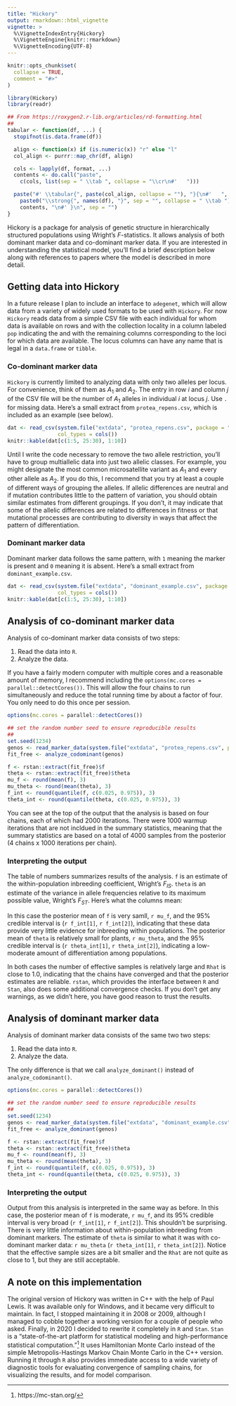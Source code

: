 ```yaml
---
title: "Hickory"
output: rmarkdown::html_vignette
vignette: >
  %\VignetteIndexEntry{Hickory}
  %\VignetteEngine{knitr::rmarkdown}
  %\VignetteEncoding{UTF-8}
---
```


```r
knitr::opts_chunk$set(
  collapse = TRUE,
  comment = "#>"
)
```

```r
library(Hickory)
library(readr)

## From https://roxygen2.r-lib.org/articles/rd-formatting.html
##
tabular <- function(df, ...) {
  stopifnot(is.data.frame(df))

  align <- function(x) if (is.numeric(x)) "r" else "l"
  col_align <- purrr::map_chr(df, align)

  cols <- lapply(df, format, ...)
  contents <- do.call("paste",
    c(cols, list(sep = " \\tab ", collapse = "\\cr\n#'   ")))

  paste("#' \\tabular{", paste(col_align, collapse = ""), "}{\n#'   ",
    paste0("\\strong{", names(df), "}", sep = "", collapse = " \\tab "), " \\cr\n#'   ",
    contents, "\n#' }\n", sep = "")
}
```

Hickory is a package for analysis of genetic structure in hierarchically structured populations using Wright's $F$-statistics. It allows analysis of both dominant marker data and co-dominant marker data. If you are interested in understanding the statistical model, you'll find a brief description below along with references to papers where the model is described in more detail.

## Getting data into Hickory

In a future release I plan to include an interface to `adegenet`, which will allow data from a variety of widely used formats to be used with `Hickory`. For now `Hickory` reads data from a simple CSV file with each individual for whom data is available on rows and with the collection locality in a column labeled `pop` indicating the and with the remaining columns corresponding to the loci for which data are available. The locus columns can have any name that is legal in a `data.frame` or `tibble`.

### Co-dominant marker data

`Hickory` is currently limited to analyzing data with only two alleles per locus. For convenience, think of them as $A_1$ and $A_2$. The entry in row $i$ and column $j$ of the CSV file will be the number of $A_1$ alleles in individual $i$ at locus $j$. Use `.` for missing data. Here's a small extract from `protea_repens.csv`, which is included as an example (see below).

```r
dat <- read_csv(system.file("extdata", "protea_repens.csv", package = "Hickory"),
                col_types = cols())
knitr::kable(dat[c(1:5, 25:30), 1:10])
```

Until I write the code necessary to remove the two allele restriction, you'll have to group multiallelic data into just two allelic classes. For example, you might designate the most common microsatellite variant as $A_1$ and every other allele as $A_2$. If you do this, I recommend that you try at least a couple of different ways of grouping the alleles. If allelic differences are neutral and if mutation contributes little to the pattern of variation, you should obtain similar estimates from different groupings. If you don't, it may indicate that some of the allelic differences are related to differences in fitness or that mutational processes are contributing to diversity in ways that affect the pattern of differentiation.

### Dominant marker data

Dominant marker data follows the same pattern, with `1` meaning the marker is present and `0` meaning it is absent. Here's a small extract from `dominant_example.csv`.

```r
dat <- read_csv(system.file("extdata", "dominant_example.csv", package = "Hickory"),
                col_types = cols())
knitr::kable(dat[c(1:5, 25:30), 1:10])
```

## Analysis of co-dominant marker data

Analysis of co-dominant marker data consists of two steps: 

1. Read the data into `R`.
2. Analyze the data.

If you have a fairly modern computer with multiple cores and a reasonable amount of memory, I recommend including the `options(mc.cores = parallel::detectCores())`. This will allow the four chains to run simultaneously and reduce the total running time by about a factor of four. You only need to do this once per session.

```r
options(mc.cores = parallel::detectCores())

## set the random number seed to ensure reproducible results
##
set.seed(1234)
genos <- read_marker_data(system.file("extdata", "protea_repens.csv", package = "Hickory"))
fit_free <- analyze_codominant(genos)
```
```r
f <- rstan::extract(fit_free)$f
theta <- rstan::extract(fit_free)$theta
mu_f <- round(mean(f), 3)
mu_theta <- round(mean(theta), 3)
f_int <- round(quantile(f, c(0.025, 0.975)), 3)
theta_int <- round(quantile(theta, c(0.025, 0.975)), 3)
```

You can see at the top of the output that the analysis is based on four chains, each of which had 2000 iterations. There were 1000 warmup iterations that are not incldued in the summary statistics, meaning that the summary statistics are based on a total of 4000 samples from the posterior (4 chains x 1000 iterations per chain). 

### Interpreting the output

The table of numbers summarizes results of the analysis. `f` is an estimate of the within-population inbreeding coefficient, Wright's $F_{IS}$. `theta` is an estimate of the variance in allele frequencies relative to its maximum possible value, Wright's $F_{ST}$. Here's what the columns mean:

\itemize{
  \item `mean`: the posterior mean of the parameter
  \item `se_mean`: the standard error of the posterior mean estimate
  \item `sd`: the posterior standard deviation of the parameter
  \item quantiles: the 2.5%, 25%, 50%, 75%, and 97.5% quantiles of the posterior distribution
  \item `n_eff`: the "effective" number of samples in the posterior
  \item `Rhat`: one measure of whether the samples converged to the same posterior
}

In this case the posterior mean of  `f` is very samll, `r mu_f`, and the 95% credible interval is (`r f_int[1]`, `r f_int[2]`), indicating that these data provide very little evidence for inbreeding within populations. The posterior mean of `theta` is relatively small for plants, `r mu_theta`, and the 95% credible interval is (`r theta_int[1]`, `r theta_int[2]`), indicating a low-moderate amount of differentiation among populations.

In both cases the number of effective samples is relatively large and `Rhat` is close to 1.0, indicating that the chains have converged and that the posterior estimates are reliable. `rstan`, which provides the interface between `R` and `Stan`, also does some additional convergence checks. If you don't get any warnings, as we didn't here, you have good reason to trust the results.

## Analysis of dominant marker data

Analysis of dominant marker data consists of the same two two steps: 

1. Read the data into `R`.
2. Analyze the data.

The only difference is that we call `analyze_dominant()` instead of `analyze_codominant()`.

```r
options(mc.cores = parallel::detectCores())

## set the random number seed to ensure reproducible results
##
set.seed(1234)
genos <- read_marker_data(system.file("extdata", "dominant_example.csv", package = "Hickory"))
fit_free <- analyze_dominant(genos)
```
```r
f <- rstan::extract(fit_free)$f
theta <- rstan::extract(fit_free)$theta
mu_f <- round(mean(f), 3)
mu_theta <- round(mean(theta), 3)
f_int <- round(quantile(f, c(0.025, 0.975)), 3)
theta_int <- round(quantile(theta, c(0.025, 0.975)), 3)
```

### Interpreting the output

Output from this analysis is interpreted in the same way as before. In this case, the posterior mean of `f` is moderate, `r mu_f`, and its 95% credible interval is very broad (`r f_int[1]`, `r f_int[2]`). This shouldn't be surprising. There is very little information about within-population inbreeding from dominant markers. The estimate of `theta` is similar to what it was with co-dominant marker data: `r mu_theta` (`r theta_int[1]`, `r theta_int[2]`). Notice that the effective sample sizes are a bit smaller and the `Rhat` are not quite as close to 1, but they are still acceptable.

## A note on this implementation

The original version of Hickory was written in C++ with the help of Paul Lewis. It was available only for Windows, and it became very difficult to maintain. In fact, I stopped maintaining it in 2008 or 2009, although I managed to cobble together a working version for a couple of people who asked. Finally, in 2020 I decided to rewrite it completely in `R` and `Stan`. `Stan` is a "state-of-the-art platform for statistical modeling and high-performance statistical computation."[^1] It uses Hamiltonian Monte Carlo instead of the simple Metropolis-Hastings Markov Chain Monte Carlo in the C++ version. Running it through `R` also provides immediate access to a wide variety of diagnostic tools for evaluating convergence of sampling chains, for visualizing the results, and for model comparison.

[^1]: https://mc-stan.org/
